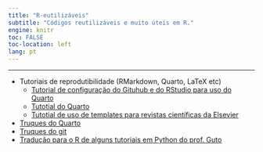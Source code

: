 ```yaml
---
title: "R-eutilizáveis"
subtitle: "Códigos reutilizáveis e muito úteis em R."
engine: knitr
toc: FALSE
toc-location: left
lang: pt
---
```


---

- Tutoriais de reprodutibilidade (RMarkdown, Quarto, LaTeX etc)
  - [Tutorial de configuração do Gituhub e do RStudio para uso do Quarto](r-eutilizaveis/tutorial_integrar_github_rstudio.qmd)
  - [Tutotial do Quarto](r-eutilizaveis/tutorial_quarto.qmd)  
  - [Tutotial de uso de templates para revistas científicas da Elsevier](r-eutilizaveis/tutorial_template_elsevier.qmd)
- [Truques do Quarto](r-eutilizaveis/truq_quarto.qmd)  
- [Truques do git](r-eutilizaveis/truq_git.qmd)  
- [Tradução para o R de alguns tutoriais em Python do prof. Guto](r_guto.qmd)

